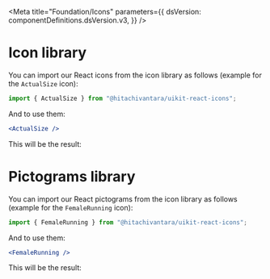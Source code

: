 
<Meta
  title="Foundation/Icons"
  parameters={{
    dsVersion: componentDefinitions.dsVersion.v3,
  }}
/>

# Icon library

<MaturityStatus />

You can import our React icons from the icon library as follows (example for the `ActualSize` icon):

```js
import { ActualSize } from "@hitachivantara/uikit-react-icons";
```

And to use them:

```jsx
<ActualSize />
```

This will be the result:

<Preview>
  <ActualSize />
</Preview>

<Preview>
  <Story name="Main">
    <IconLibrary icons={iconComponentList} />
  </Story>
</Preview>

# Pictograms library

You can import our React pictograms from the icon library as follows (example for the `FemaleRunning` icon):

```js
import { FemaleRunning } from "@hitachivantara/uikit-react-icons";
```

And to use them:

```jsx
<FemaleRunning />
```

This will be the result:

<Preview>
  <FemaleRunning />
</Preview>

<Preview>
  <Story name="Pictograms">
    <IconLibrary icons={iconPictogramComponentList} widerSpacing />
  </Story>
</Preview>
